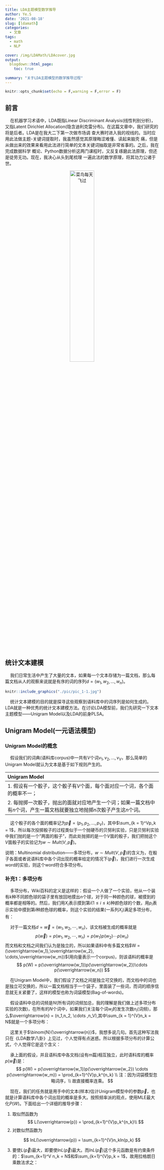 ```yaml
---
title: LDA主题模型数学推导
author: Ye.S
date: '2021-08-18'
slug: [ldamath]
categories:
  - 文章
tags:
  - math
  - NLP
  
cover: /img/LDAMath/LDAcover.jpg
output:
  blogdown::html_page:
    toc: true
    
summary: "关于LDA主题模型的数学推导过程"
---
```


```r
knitr::opts_chunk$set(echo = F,warning = F,error = F)
```

## 前言

$\quad$在机器学习术语中，LDA既指Linear Discriminant Analysis(线性判别分析)，又指Latent Dirichlet Allocation(隐含迪利克雷分布)。在这篇文章中，我们研究的将是后者。LDA是在我大二下第一次做市场调 查大赛时进入我的视线的。当时应用此法做主题-关键词提取时，我虽然感觉其原理晦涩难懂、读起来脑壳 痛，但是从做出来的效果来看用此法进行简单的文本关键词抽取是非常省事的。之后，我在完成数据科学 概论、Python数据分析这两门课程时，又反复琢磨此法原理，但还是徒劳无功。现在，我决心从头到尾梳理 一遍此法的数学原理，将其功力公诸于世。

<center>

<img alt = '菜鸟每天飞过' src = "./pic/cainiao.jpg" width=40%>

</center>

## 统计文本建模

$\quad$我们日常生活中产生了大量的文本，如果每一个文本存储为一篇文档，那么每篇文档从人的观察来说就是有序的词的序列$d = (w_1,w_2,...,w_n)$。

```r
knitr::include_graphics("./pic/pic_1-1.jpg")

```

$\quad$统计文本建模的目的就是探寻这些观察到语料库中的词序列是如何生成的。LDA就是一种优秀的统计文本建模方法。在讨论LDA模型前，我们先研究一下文本主题模型------Unigram Model以及LDA的前身PLSA。

## Unigram Model(一元语法模型)

### Unigram Model的概念

$\quad$假设我们的词典(语料库corpus)中一共有$V$个词$v_1,v_2,...,v_V$，那么简单的Unigram Model就认为文本是基于如下规则产生的。

| Unigram Model                                                                                                               |
|:----------------------------------------------------------------------------------------------------------------------------|
| 1\. 假设有一个骰子，这个骰子有$V$个面，每个面对应一个词，各个面的概率不一；                                                 |
| 2\. 每抛掷一次骰子，抛出的面就对应地产生一个词；如果一篇文档中有$n$个词，产生一篇文档就要独立地抛掷$n$次骰子产生这$n$个词。 |

$\quad$这个骰子的各个面的概率记为$\overrightarrow{p} = (p_1,p_2,...,p_V)$，其中$\sum_{k = 1}^Vp_k = 1$，所以每次投掷骰子的过程类似于一个抛硬币的贝努利实验，只是贝努利实验中我们抛的是一个"两面的骰子"，而此处抛掷的是一个$V$面的骰子，我们把抛这个$V$面骰子的实验记为$w \sim Mult(V,\overrightarrow{p})$。

说明：Multinomial distribution------多项分布，$w \sim Mult(V,\overrightarrow{p})$的含义为，在骰子各面或者说语料库中各个词出现的概率给定的情况下($\overrightarrow{p}$)，我们进行一次生成word的实验，则这个word符合多项分布。

### 补充1：多项分布

$\quad$多项分布，Wiki百科的定义是这样的：假设一个人做了一个实验，他从一个装有$k$种不同颜色球的袋子里有放回地摸出$n$个球，对于同一种颜色的球，被摸到的概率都是相等的。然后，我们用$X_i$表示摸到第$i$($1 \leq i \leq k$)种颜色球的个数，用$p_i$表示实验中摸到第$i$种颜色球的概率，则这个实验的结果(一系列$X_i$)满足多项分布，有：

<!-- 公式区 -->
\begin{align*}

& P(X_1 = x_1,X_2=x_2,…,X_k = x_k) \\
& =
\begin{cases}
\frac{n!}{x_1!\cdots x_k!}p_1^{x_1}\times \cdots \times p_k^{x_k} &, & \text{when $\sum_{i = 1}^k x_i = n$,}\\
0 &, & \text{otherwise.}
\end{cases}\\

& \text{其中$x_1,X_2=x_2,…,X_k = x_k$均为非负整数}
\end{align*}

$\quad$对于一篇文档$d = \overrightarrow{w} = (w_1,w_2, \cdots ,w_n)$，该文档被生成的概率就是
$$p(\overrightarrow{w}) = p(w_1,w_2, \cdots ,w_n) = p(w_1)p(w_2)\cdots p(w_n)$$
而文档和文档之间我们认为是独立的，所以如果语料中有多篇文档$W = (\overrightarrow{w_1},\overrightarrow{w_2}, \cdots,\overrightarrow{w_m})$(用向量表示一个corpus)，则该语料的概率是
$$
p(W) = p(\overrightarrow{w_1})p(\overrightarrow{w_2})\cdots p(\overrightarrow{w_n})
$$

$\quad$在Unigram Model中，我们假设了文档之间是独立可交换的，而文档中的词也是独立可交换的，所以一篇文档相当于一个袋子，里面装了一些词，而词的顺序信息就无关紧要了，这样的模型也称为词袋模型(Bag-of-words)。

$\quad$假设语料中总的词频是$N$(所有词的词频加总，我的理解是我们做上述多项分布实验的次数)，在所有的$N$个词中，如果我们关注每个词$w_i$的发生次数$n_i$(词频)，那么$\overrightarrow{n} = (n_1,n_2, \cdots ,n_V),其中\sum_{k = 1}^{V}n_k = N$就是一个多项分布：

<!-- 公式区 -->
\begin{align*}
\overrightarrow{n} \sim Mult(N,\overrightarrow{p})\\

p(\overrightarrow{n}) 
= \binom{N}{\overrightarrow{n}}\prod_{k = 1}^{V}p_k^{n_k}\\
\end{align*}

$\quad$这里关于$\binom{N}{\overrightarrow{n}}$，我想多说几句。首先这种写法我只在《LDA数学八卦》上见过，个人觉得有点迷惑。所以根据多项分布的计算公式，个人觉得它是这个含义：

<!-- 公式区 -->
\begin{align*}

\binom{N}{\overrightarrow{n}}
&= C_N^{n_1} C_{N-{n_1}}^{n_2} C_{N-{n_1}-{n_2}}^{n_3} \cdots \\
&= \frac{N!}{n_1!n_2! \cdots n_V!}
\end{align*}

$\quad$承上面的假设，并且语料库中各文档(设有m篇)相互独立，此时语料库的概率$p(\overrightarrow{w})$是：
$$
p(W) = p(\overrightarrow{w_1})p(\overrightarrow{w_2}) \cdots p(\overrightarrow{w_m}) =  \prod_{k=1}^{V}p_k^{n_k} \\
注：因为词袋模型忽略词序，\\
故直接概率连乘。
$$

$\quad$现在，我们的任务就是用手中的文本(样本)估计Unigram模型中的参数$\overrightarrow{p}$，也就是计算语料库中各个词出现的概率是多大。按照频率派的观点，使用MLE最大化$P(W)$。下面给出一个详细的推导步骤：

1. 取似然函数为
$$
L(\overrightarrow{p})
= \prod_{k=1}^{V}p_k^{n_k}\\
$$
2. 对数似然函数为

$$
lnL(\overrightarrow{p}) = \sum_{k=1}^{V}n_kln(p_k)
$$

3. 要使$L(\overrightarrow{p})$最大，即要使$lnL(\overrightarrow{p})$最大。而$lnL(\overrightarrow{p})$这个多元函数是有约束条件的：$\sum_{k=1}^V n_k = N$和$\sum_{k=1}^{V}p_k = 1$，故用拉格朗日乘数法求之：

<!-- 公式区 -->

\begin{align*}
令F(\overrightarrow{p},\lambda) = \sum_{k=1}^{V}n_k ln(p_k) - \lambda(\sum_{k=1}^{V}p_k -1)\\
\end{align*}

\begin{align*}
再令
\begin{cases}
\frac{\partial F}{\partial p_k}
&=& \frac{n_k}{p_k} - \lambda =0\\
\frac{\partial F}{\partial \lambda}
&=& \sum_{k=1}^{V}p_k -1 =0
\end{cases}
\end{align*}

\begin{align*}
得
\begin{cases}
p_k = \frac{n_k}{\lambda}\\
\sum_{k=1}^{V}p_k = 1
\end{cases}
\end{align*}

\begin{align*}
故
\sum_{k=1}^{V}p_k = 
\sum_{k=1}^{V}\frac{n_k}{\lambda} = 
\frac{\sum_{k=1}^{V}n_k}{\lambda} = 
\frac{N}{\lambda} = 1
\end{align*}

\begin{align*}
即有
\lambda = N\\
\hat{p_k} = \frac{n_k}{\lambda} = \frac{n_k}{N}
\end{align*}

